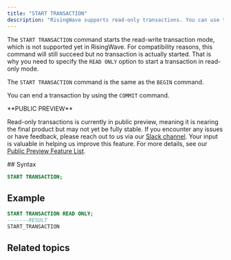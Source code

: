 ```yaml
---
title: "START TRANSACTION"
description: "RisingWave supports read-only transactions. You can use the `START TRANSACTION READ ONLY` command to start a read-only transaction. For more information about transactions in RisingWave, see [Transactions](/processing/transactions)."
---
```


The `START TRANSACTION` command starts the read-write transaction mode, which is not supported yet in RisingWave. For compatibility reasons, this command will still succeed but no transaction is actually started. That is why you need to specify the `READ ONLY` option to start a transaction in read-only mode.

The `START TRANSACTION` command is the same as the `BEGIN` command.

You can end a transaction by using the `COMMIT` command.

<Note>
**PUBLIC PREVIEW**

Read-only transactions is currently in public preview, meaning it is nearing the final product but may not yet be fully stable. If you encounter any issues or have feedback, please reach out to us via our [Slack channel](https://www.risingwave.com/slack). Your input is valuable in helping us improve this feature. For more details, see our [Public Preview Feature List](/changelog/product-lifecycle#features-in-the-public-preview-stage).

</Note>
## Syntax

```sql
START TRANSACTION;
```

## Example

```sql
START TRANSACTION READ ONLY;
-------RESULT
START_TRANSACTION

```

## Related topics
<CardGroup>
  <Card
    title="Transactions"
    icon="exchange"
    iconType="solid"
    href="/processing/transactions"
    horizontal
  />

  <Card
    title="BEGIN"
    icon="play"
    iconType="solid"
    href="/sql/commands/sql-begin"
    horizontal
  />

  <Card
    title="COMMIT"
    icon="check"
    iconType="solid"
    href="/sql/commands/sql-commit"
    horizontal
  />
</CardGroup>
